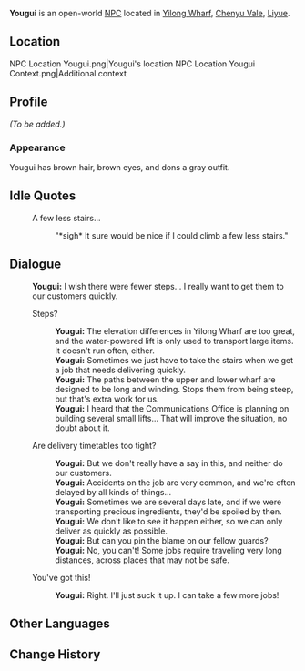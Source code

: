 {{Meta
<!-- Remove this template after adding the missing info -->
|missing_NPC_profile  = yes
}}
{{Character Infobox
|type             = Open-World NPC
|image            = NPC Yougui.png
|realname         = <!-- Optional, if different from in-game name -->
|deceased         = <!-- Past (for deceased prior to events of the game) or free response -->
|region           = Liyue
|location         = Liyue
|affiliation      = 
|title            = Guard for Hire in the City

|ancestry         = <!-- Clan/family -->
|father           = 
|mother           = 
|spouse           = 
|sibling          = 
|child            = 
|relative         = 

|voiceEN          = 
|voiceCN          = 
|voiceJP          = 
|voiceKR          = 
|dialoguereward   = 
}}
'''Yougui''' is an open-world [[NPC]] located in [[Yilong Wharf]], [[Chenyu Vale]], [[Liyue]].

==Location==
<gallery>
NPC Location Yougui.png|Yougui's location
NPC Location Yougui Context.png|Additional context
</gallery>

==Profile==
''(To be added.)''

===Appearance===
Yougui has brown hair, brown eyes, and dons a gray outfit.
<!--
==Quests and Events==
{{Quests and Events}}
-->
==Idle Quotes==
{{Dialogue Start}}
: {{DIcon|Idle}} A few less stairs...
:: {{A|VO Yougui 01.ogg}} "*sigh* It sure would be nice if I could climb a few less stairs."
{{Dialogue End}}

==Dialogue==
{{Dialogue Start}}
:'''Yougui:''' I wish there were fewer steps... I really want to get them to our customers quickly.
:{{DIcon}} Steps?
::'''Yougui:''' The elevation differences in Yilong Wharf are too great, and the water-powered lift is only used to transport large items. It doesn't run often, either.
::'''Yougui:''' Sometimes we just have to take the stairs when we get a job that needs delivering quickly.
::'''Yougui:''' The paths between the upper and lower wharf are designed to be long and winding. Stops them from being steep, but that's extra work for us.
::'''Yougui:''' I heard that the Communications Office is planning on building several small lifts... That will improve the situation, no doubt about it.
:{{DIcon}} Are delivery timetables too tight?
::'''Yougui:''' But we don't really have a say in this, and neither do our customers.
::'''Yougui:''' Accidents on the job are very common, and we're often delayed by all kinds of things...
::'''Yougui:''' Sometimes we are several days late, and if we were transporting precious ingredients, they'd be spoiled by then.
::'''Yougui:''' We don't like to see it happen either, so we can only deliver as quickly as possible.
::'''Yougui:''' But can you pin the blame on our fellow guards?
::'''Yougui:''' No, you can't! Some jobs require traveling very long distances, across places that may not be safe.
:{{DIcon}} You've got this!
::'''Yougui:''' Right. I'll just suck it up. I can take a few more jobs!
{{Dialogue End}}
<!--
==Event Dialogue==
===Event Name===
{{Dialogue Start}}
:'''{{subst:PAGENAME}}:'''
{{Dialogue End}}
-->
==Other Languages==
{{Other Languages|default_hidden=1
|en      = Yougui
|zhs     = 有规
|zhs_rm  = Yǒuguī
|zht     = 有規
|zht_rm  = Yǒuguī
|ja      = 有規
|ja_rm   = Yuuki{{Assumed}}
|ko      = 유규
|ko_rm   = 
|es      = Yougui
|fr      = Yougui
|ru      = Ю Гуй
|th      = Yougui
|vi      = Yougui
|de      = Yougui
|id      = Yougui
|pt      = Yougui
|tr      = Yougui
|it      = Yougui
}}

==Change History==
{{Change History|4.4}}
<!--
==References==
{{Reflist}}-->